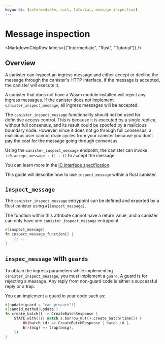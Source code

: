 ```yaml
---
keywords: [intermediate, rust, tutorial, message inspection]
---
```



# Message inspection

<MarkdownChipRow labels={["Intermediate", "Rust", "Tutorial"]} />

## Overview

A canister can inspect an ingress message and either accept or decline the message through the canister's HTTP interface. If the message is accepted, the canister will execute it.

A canister that does not have a Wasm module installed will reject any ingress messages. If the canister does not implement `canister_inspect_message`, all ingress messages will be accepted.

The `canister_inspect_message` functionality should not be used for definitive access control. This is because it is executed by a single replica, without full consensus, and its result could be spoofed by a malicious boundary node. However, since it does not go through full consensus, a malicious user cannot drain cycles from your canister because you don’t pay the cost for the message going through consensus.

Using the `canister_inspect_message` endpoint, the canister can invoke `ic0.accept_message : () → ()` to accept the message.

You can learn more in the [IC interface specification](/docs/current/references/ic-interface-spec/#ingress-message-inspection).

This guide will describe how to use `inspect_message` within a Rust canister.

## `inspect_message`

The `canister_inspect_message` entrypoint can be defined and exported by a Rust canister using `#[inspect_message]`.

The function within this attribute cannot have a return value, and a canister can only have one `canister_inspect_message` entrypoint.

```rust
#[inspect_message]
fn inspect_message_function() {
    // ...
}
```

## `inspec_message` with `guards`

To obtain the ingress parameters while implementing `canister_inspect_message`, you must implement a `guard`. A guard is for rejecting a message. Any reply from non-guard code is either a successful reply or a trap.

You can implement a guard in your code such as:

```rust
#[update(guard = "can_prepare")]
#[candid_method(update)]
fn create_batch() -> CreateBatchResponse {
    STATE.with(|s| match s.borrow_mut().create_batch(time()) {
        Ok(batch_id) => CreateBatchResponse { batch_id },
        Err(msg) => trap(&msg),
    })
}
```


